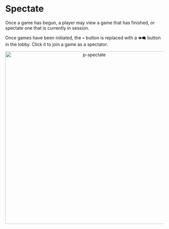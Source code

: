 # Spectate

Once a game has begun, a player may view a game that has finished, or spectate one that is currently in session.

Once games have been initiated, the `➡️` button is replaced with a `👁️‍🗨️` button in the lobby. Click it to join a game as a spectator.

<div align="center">
    <img width="550" src="p-spectate.gif" alt="p-spectate" />
</div>
